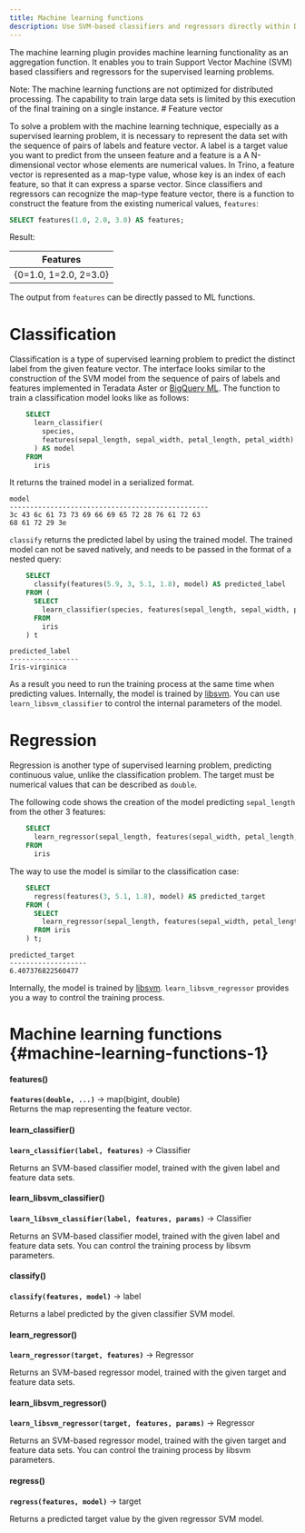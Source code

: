 ```yaml
---
title: Machine learning functions
description: Use SVM-based classifiers and regressors directly within DuneSQL.
---
```


The machine learning plugin provides machine learning functionality as
an aggregation function. It enables you to train Support Vector Machine
(SVM) based classifiers and regressors for the supervised learning
problems.

<Note>
Note: The machine learning functions are not optimized for distributed
processing. The capability to train large data sets is limited by this
execution of the final training on a single instance.
</Note>
# Feature vector

To solve a problem with the machine learning technique, especially as a
supervised learning problem, it is necessary to represent the data set
with the sequence of pairs of labels and feature vector. A label is a
target value you want to predict from the unseen feature and a feature
is a A N-dimensional vector whose elements are numerical values. In
Trino, a feature vector is represented as a map-type value, whose key is
an index of each feature, so that it can express a sparse vector. Since
classifiers and regressors can recognize the map-type feature vector,
there is a function to construct the feature from the existing numerical
values, `features`:

```sql
SELECT features(1.0, 2.0, 3.0) AS features;
```
Result:  

| Features         |
|------------------|
| \{0=1.0, 1=2.0, 2=3.0} |


The output from `features` can be directly passed to ML functions.

# Classification

Classification is a type of supervised learning problem to predict the
distinct label from the given feature vector. The interface looks
similar to the construction of the SVM model from the sequence of pairs
of labels and features implemented in Teradata Aster or [BigQuery
ML](https://cloud.google.com/bigquery/docs/bqml-introduction). The
function to train a classification model looks like as follows:
```sql
    SELECT
      learn_classifier(
        species,
        features(sepal_length, sepal_width, petal_length, petal_width)
      ) AS model
    FROM
      iris
```
It returns the trained model in a serialized format.

``` text
model
-------------------------------------------------
3c 43 6c 61 73 73 69 66 69 65 72 28 76 61 72 63
68 61 72 29 3e
```

`classify` returns the predicted label by using the trained model. The trained model can not be saved natively,
and needs to be passed in the format of a nested query:
```sql
    SELECT
      classify(features(5.9, 3, 5.1, 1.8), model) AS predicted_label
    FROM (
      SELECT
        learn_classifier(species, features(sepal_length, sepal_width, petal_length, petal_width)) AS model
      FROM
        iris
    ) t
```

``` text
predicted_label
-----------------
Iris-virginica
```

As a result you need to run the training process at the same time when
predicting values. Internally, the model is trained by
[libsvm](https://www.csie.ntu.edu.tw/~cjlin/libsvm/). You can use
`learn_libsvm_classifier` to control the
internal parameters of the model.

# Regression

Regression is another type of supervised learning problem, predicting
continuous value, unlike the classification problem. The target must be
numerical values that can be described as `double`.

The following code shows the creation of the model predicting
`sepal_length` from the other 3 features:
```sql
    SELECT
      learn_regressor(sepal_length, features(sepal_width, petal_length, petal_width)) AS model
    FROM
      iris
```
The way to use the model is similar to the classification case:
```sql
    SELECT
      regress(features(3, 5.1, 1.8), model) AS predicted_target
    FROM (
      SELECT
        learn_regressor(sepal_length, features(sepal_width, petal_length, petal_width)) AS model
      FROM iris
    ) t;
```
``` text
predicted_target
-------------------
6.407376822560477
```

Internally, the model is trained by
[libsvm](https://www.csie.ntu.edu.tw/~cjlin/libsvm/).
`learn_libsvm_regressor` provides you a
way to control the training process.

# Machine learning functions \{#machine-learning-functions-1}

#### features()
**``features(double, ...)``** → map(bigint, double)  
Returns the map representing the feature vector.

#### learn_classifier()
**``learn_classifier(label, features)``** → Classifier

Returns an SVM-based classifier model, trained with the given label and
feature data sets.

#### learn_libsvm_classifier()
**``learn_libsvm_classifier(label, features, params)``** → Classifier

Returns an SVM-based classifier model, trained with the given label and
feature data sets. You can control the training process by libsvm
parameters.

#### classify()
**``classify(features, model)``** → label

Returns a label predicted by the given classifier SVM model.

#### learn_regressor()
**``learn_regressor(target, features)``** → Regressor

Returns an SVM-based regressor model, trained with the given target and
feature data sets.

#### learn_libsvm_regressor()
**``learn_libsvm_regressor(target, features, params)``** → Regressor

Returns an SVM-based regressor model, trained with the given target and
feature data sets. You can control the training process by libsvm
parameters.

#### regress()
**``regress(features, model)``** → target

Returns a predicted target value by the given regressor SVM model.

